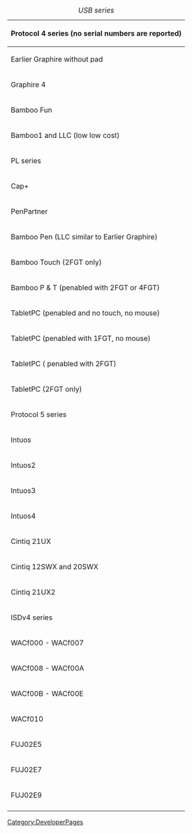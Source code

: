 {| border="1"
|+ ''USB series''
|-
! colspan="2" | Protocol 4 series (no serial numbers are reported)
|-
| Earlier Graphire without pad
| 0x00, 0x10, 0x11, 0x12, 0x13, 0x14
|-
| Graphire 4
| 0x15, 0x16, 0x81
|-
| Bamboo Fun
| 0x17, 0x18, 0x65
|-
|Bamboo1 and LLC (low low cost)
| 0x19, 0x60, 0x61, 0x62, 0x63, 0x64, 0x69
|-
| PL series
| 0x30, 0x31, 0x32, 0x33, 0x34, 0x35, 0x37, 0x38, 0x39, 0xC4, 0xC0, 0xC2, 0xC7
|-
| Cap+
| 0x9F
|-
| PenPartner
| 0x03
|-
| Bamboo Pen (LLC similar to Earlier Graphire)
| 0xD4
|-
| Bamboo Touch (2FGT only)
| 0xD0
|-
| Bamboo P & T (penabled with 2FGT or 4FGT)
| 0xD1, 0xD2, 0xD3, 0xD6, 0xD7, 0xD8, 0xDA, 0xDB.  3&4FGT for 0xDA & 0xDB not supported.
|-
| TabletPC (penabled and no touch, no mouse)
| 0x90
|-
| TabletPC (penabled with 1FGT, no mouse)
| 0x93, 0x9A
|-
| TabletPC ( penabled with 2FGT)
| 0xE2
|-
| TabletPC (2FGT only)
| 0xE3
|-
! colspan="2" | Protocol 5 series
|-
| Intuos
| 0x20, 0x21, 0x22, 0x23, 0x24
|-
| Intuos2
| 0x41, 0x42, 0x43, 0x44, 0x45
|-
| Intuos3
| 0xB0, 0xB1, 0xB2, 0xB3, 0xB4, 0xB5, 0xB7
|-
| Intuos4
| 0xB8, 0xB9, 0xBA, 0xBB, 0xBC, 0xBD
|-
| Cintiq 21UX
| 0x3F
|-
| Cintiq 12SWX and 20SWX
| 0xC5, 0xC6,
|-
| Cintiq 21UX2
| 0xCC
|-
! colspan="2" | ISDv4 series
|-
| WACf000 - WACf007
| penabled  (IDs translated into 0x90)
|-
| WACf008 - WACf00A
| penabled with 1FGT  (IDs translated into 0x93)
|-
| WACf00B - WACf00E
| penabled with 2FGT  (IDs translated into 0xE2)
|-
| WACf010
| 2FGT only (IDs translated into 0xE3)
|-
| FUJ02E5
| penabled  (IDs tranlated into 0x90. Not truly supported. It falls into our default and it works :)
|-
| FUJ02E7
| penabled with 2FGT (IDs translated into 0xE2. Not truly supported. It falls into our default and it almost works :)
|-
| FUJ02E9
| penabled  with 1FGT (IDs translated into 0x93. Not truly supported. It falls into our default and it almost works :)
|-
|}


[[Category:DeveloperPages]]